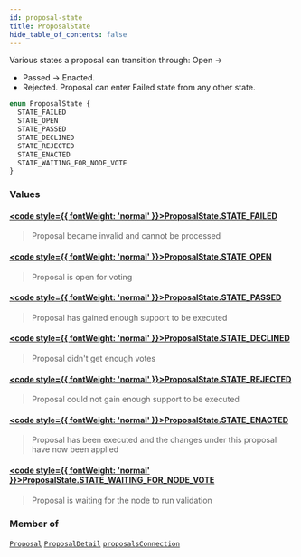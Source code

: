 ```yaml
---
id: proposal-state
title: ProposalState
hide_table_of_contents: false
---
```








Various states a proposal can transition through:
Open -&#x003E;
- Passed -&#x003E; Enacted.
- Rejected.
Proposal can enter Failed state from any other state.

```graphql
enum ProposalState {
  STATE_FAILED
  STATE_OPEN
  STATE_PASSED
  STATE_DECLINED
  STATE_REJECTED
  STATE_ENACTED
  STATE_WAITING_FOR_NODE_VOTE
}
```


### Values

#### [<code style={{ fontWeight: 'normal' }}>ProposalState.<b>STATE_FAILED</b></code>](#) 
> Proposal became invalid and cannot be processed
> 

#### [<code style={{ fontWeight: 'normal' }}>ProposalState.<b>STATE_OPEN</b></code>](#) 
> Proposal is open for voting
> 

#### [<code style={{ fontWeight: 'normal' }}>ProposalState.<b>STATE_PASSED</b></code>](#) 
> Proposal has gained enough support to be executed
> 

#### [<code style={{ fontWeight: 'normal' }}>ProposalState.<b>STATE_DECLINED</b></code>](#) 
> Proposal didn't get enough votes
> 

#### [<code style={{ fontWeight: 'normal' }}>ProposalState.<b>STATE_REJECTED</b></code>](#) 
> Proposal could not gain enough support to be executed
> 

#### [<code style={{ fontWeight: 'normal' }}>ProposalState.<b>STATE_ENACTED</b></code>](#) 
> Proposal has been executed and the changes under this proposal have now been applied
> 

#### [<code style={{ fontWeight: 'normal' }}>ProposalState.<b>STATE_WAITING_FOR_NODE_VOTE</b></code>](#) 
> Proposal is waiting for the node to run validation
> 



### Member of

[`Proposal`](/mainnet/api/graphql/objects/proposal)  <Badge class="secondary" text="object"/><Bullet />[`ProposalDetail`](/mainnet/api/graphql/objects/proposal-detail)  <Badge class="secondary" text="object"/><Bullet />[`proposalsConnection`](/mainnet/api/graphql/queries/proposals-connection)  <Badge class="secondary" text="query"/>



